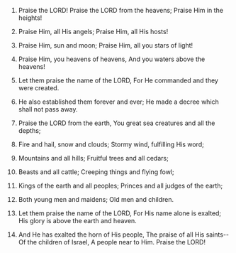 
1. Praise the LORD! Praise the LORD from the heavens; Praise Him in the heights!

2. Praise Him, all His angels; Praise Him, all His hosts!

3. Praise Him, sun and moon; Praise Him, all you stars of light!

4. Praise Him, you heavens of heavens, And you waters above the heavens!

5. Let them praise the name of the LORD, For He commanded and they were created.

6. He also established them forever and ever; He made a decree which shall not pass away.

7. Praise the LORD from the earth, You great sea creatures and all the depths;

8. Fire and hail, snow and clouds; Stormy wind, fulfilling His word;

9. Mountains and all hills; Fruitful trees and all cedars;

10. Beasts and all cattle; Creeping things and flying fowl;

11. Kings of the earth and all peoples; Princes and all judges of the earth;

12. Both young men and maidens; Old men and children.

13. Let them praise the name of the LORD, For His name alone is exalted; His glory is above the earth and heaven.

14. And He has exalted the horn of His people, The praise of all His saints-- Of the children of Israel, A people near to Him. Praise the LORD!


